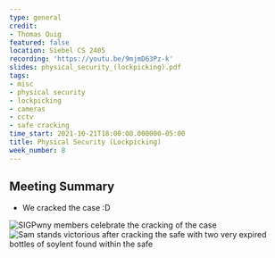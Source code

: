 ```yaml
---
type: general
credit:
- Thomas Quig
featured: false
location: Siebel CS 2405
recording: 'https://youtu.be/9mjmD63Pz-k'
slides: physical_security_(lockpicking).pdf
tags:
- misc
- physical security
- lockpicking
- cameras
- cctv
- safe cracking
time_start: 2021-10-21T18:00:00.000000-05:00
title: Physical Security (Lockpicking)
week_number: 8
---
```

## Meeting Summary
- We cracked the case :D

![SIGPwny members celebrate the cracking of the case](./safe1.jpg)
![Sam stands victorious after cracking the safe with two very expired bottles of soylent found within the safe](./safe2.jpg)